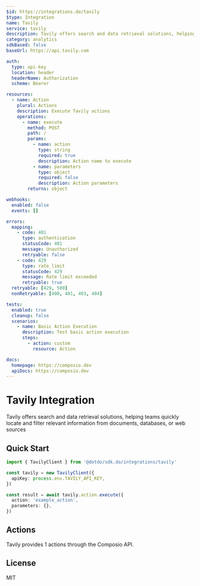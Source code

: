 ```yaml
---
$id: https://integrations.do/tavily
$type: Integration
name: Tavily
service: tavily
description: Tavily offers search and data retrieval solutions, helping teams quickly locate and filter relevant information from documents, databases, or web sources
category: analytics
sdkBased: false
baseUrl: https://api.tavily.com

auth:
  type: api-key
  location: header
  headerName: Authorization
  scheme: Bearer

resources:
  - name: Action
    plural: Actions
    description: Execute Tavily actions
    operations:
      - name: execute
        method: POST
        path: /
        params:
          - name: action
            type: string
            required: true
            description: Action name to execute
          - name: parameters
            type: object
            required: false
            description: Action parameters
        returns: object

webhooks:
  enabled: false
  events: []

errors:
  mapping:
    - code: 401
      type: authentication
      statusCode: 401
      message: Unauthorized
      retryable: false
    - code: 429
      type: rate_limit
      statusCode: 429
      message: Rate limit exceeded
      retryable: true
  retryable: [429, 500]
  nonRetryable: [400, 401, 403, 404]

tests:
  enabled: true
  cleanup: false
  scenarios:
    - name: Basic Action Execution
      description: Test basic action execution
      steps:
        - action: custom
          resource: Action

docs:
  homepage: https://composio.dev
  apiDocs: https://composio.dev
---
```


# Tavily Integration

Tavily offers search and data retrieval solutions, helping teams quickly locate and filter relevant information from documents, databases, or web sources

## Quick Start

```typescript
import { TavilyClient } from '@dotdo/sdk.do/integrations/tavily'

const tavily = new TavilyClient({
  apiKey: process.env.TAVILY_API_KEY,
})

const result = await tavily.action.execute({
  action: 'example_action',
  parameters: {},
})
```

## Actions

Tavily provides 1 actions through the Composio API.

## License

MIT
